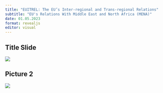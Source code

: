 ```yaml
---
title: "EUITREL: The EU’s Inter-regional and Trans-regional Relations"
subtitle: "EU's Relations With Middle East and North Africa (MENA)"
date: 01.05.2023
format: revealjs
editor: visual
---
```


## Title Slide

![](/lecture/images/Ferit%20Belder%202022%20Autumn/Ferit%20Belder%202022%20Autumn.png)

## Picture 2

![](/lecture/images/Ferit%20Belder%202022%20Autumn/WhatsApp%20Image%202023-12-10%20at%201.03.17%20AM.jpeg)
